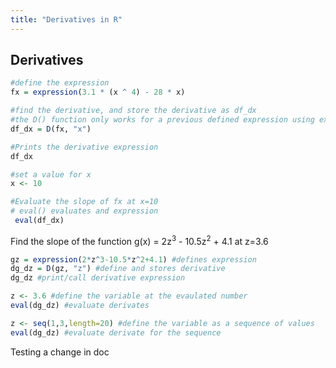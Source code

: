 ```yaml
---
title: "Derivatives in R"
---
```


## Derivatives

```r
#define the expression
fx = expression(3.1 * (x ^ 4) - 28 * x)

#find the derivative, and store the derivative as df_dx
#the D() function only works for a previous defined expression using expression()
df_dx = D(fx, "x")

#Prints the derivative expression
df_dx

#set a value for x
x <- 10

#Evaluate the slope of fx at x=10
# eval() evaluates and expression
 eval(df_dx)

```

Find the slope of the function g(x) = 2z^3^ - 10.5z^2^ + 4.1 at z=3.6

```r
gz = expression(2*z^3-10.5*z^2+4.1) #defines expression
dg_dz = D(gz, "z") #define and stores derivative
dg_dz #print/call derivative expression 

z <- 3.6 #define the variable at the evaulated number
eval(dg_dz) #evaluate derivates

z <- seq(1,3,length=20) #define the variable as a sequence of values
eval(dg_dz) #evaluate derivate for the sequence

```

Testing a change in doc

